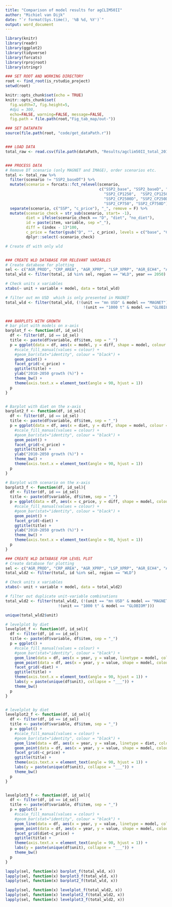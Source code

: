 ```yaml
---
title: "Comparison of model results for agCLIM50II"
author: "Michiel van Dijk"
date: "`r format(Sys.time(), '%B %d, %Y')`"
output: word_document
---
```


```r
library(knitr)
library(readr)
library(ggplot2)
library(tidyverse)
library(forcats)
library(rprojroot)
library(stringr)

### SET ROOT AND WORKING DIRECTORY
root <- find_root(is_rstudio_project)
setwd(root)

knitr::opts_chunk$set(echo = TRUE)
knitr::opts_chunk$set(
  fig.width=7, fig.height=5,
  #dpi = 300,
  echo=FALSE, warning=FALSE, message=FALSE,
  fig.path = file.path(root,"Fig_tab_map/out-"))

### SET DATAPATH
source(file.path(root, "code/get_dataPath.r"))


### LOAD DATA
total_raw <- read.csv(file.path(dataPath, "Results/agclim50II_total_2018-03-01.csv")) 


### PROCESS DATA
# Remove DT scenario (only MAGNET and IMAGE), order scenarios etc.
total <- total_raw %>%
  filter(scenario != "SSP2_baseDT") %>%
  mutate(scenario = forcats::fct_relevel(scenario,
                                         c("SSP2_base", "SSP2_baseD", "SSP2_CP1000", "SSP2_CP1000D",
                                           "SSP2_CP1250",  "SSP2_CP1250D", "SSP2_CP250", "SSP2_CP2500",
                                           "SSP2_CP2500D", "SSP2_CP250D", "SSP2_CP500", "SSP2_CP500D",  
                                           "SSP2_CP750", "SSP2_CP750D"))) %>%
  separate(scenario, c("SSP", "c_price"), "_", remove = F) %>%
  mutate(scenario_check = str_sub(scenario, start= -1),
         diet = ifelse(scenario_check == "D", "diet", "no_diet"),
         id = paste(item, variable, sep ="_"),
         diff = (index - 1)*100,
         c_price = factor(gsub("D", "", c_price), levels = c("base", "CP250", "CP500", "CP750", "CP1000", "CP1250", "CP2500"))) %>%
         dplyr::select(-scenario_check)

# Create df with only wld 


### CREATE WLD DATABASE FOR RELEVANT VARIABLES
# Create database for plotting
sel <- c("AGR_PROD", "CRP_AREA", "AGR_XPRP", "LSP_XPRP", "AGR_ECH4", "AGR_EN2O", "TOT_GDPT", "TOT_POPT", "LSP_AREA", "AGR_EMIS")
total_wld <- filter(total, id %in% sel, region == "WLD", year == 2050)

# Check units x variables
xtabs(~ unit + variable + model, data = total_wld)

# filter out mn USD  which is only presented in MAGNET
total_wld <- filter(total_wld, (!(unit == "mn USD" & model == "MAGNET") &
                                  !(unit == "1000 t" & model == "GLOBIOM")))


### BARPLOTS WITH GROWTH
# bar plot with models on x-axis
barplot_f <- function(df, id_sel){
  df <- filter(df, id == id_sel)
  title <- paste(df$variable, df$item, sep = "_")
  p = ggplot(data = df, aes(x = model, y = diff, shape = model, colour = diet)) +
    #scale_fill_manual(values = colour) +
    #geom_bar(stat="identity", colour = "black") + 
    geom_point() + 
    facet_grid(~c_price) +
    ggtitle(title) +
    ylab("2010-2050 growth (%)") +
    theme_bw() +
    theme(axis.text.x = element_text(angle = 90, hjust = 1))
  p
}


# Barplot with diet on the x-axis
barplot2_f <- function(df, id_sel){
  df <- filter(df, id == id_sel)
  title <- paste(df$variable, df$item, sep = "_")
  p = ggplot(data = df, aes(x = diet, y = diff, shape = model, colour = model)) +
    #scale_fill_manual(values = colour) +
    #geom_bar(stat="identity", colour = "black") + 
    geom_point() + 
    facet_grid(~c_price) +
    ggtitle(title) +
    ylab("2010-2050 growth (%)") +
    theme_bw() +
    theme(axis.text.x = element_text(angle = 90, hjust = 1))
  p
}

# Barplot with scenario on the x-axis
barplot3_f <- function(df, id_sel){
  df <- filter(df, id == id_sel)
  title <- paste(df$variable, df$item, sep = "_")
  p = ggplot(data = df, aes(x = c_price, y = diff, shape = model, colour = model)) +
    #scale_fill_manual(values = colour) +
    #geom_bar(stat="identity", colour = "black") + 
    geom_point() + 
    facet_grid(~diet) +
    ggtitle(title) +
    ylab("2010-2050 growth (%)") +
    theme_bw() +
    theme(axis.text.x = element_text(angle = 90, hjust = 1))
  p
}

### CREATE WLD DATABASE FOR LEVEL PLOT
# Create database for plotting
sel <- c("AGR_PROD", "CRP_AREA", "AGR_XPRP", "LSP_XPRP", "AGR_ECH4", "AGR_EN2O", "TOT_GDPT", "TOT_POPT", "LSP_AREA", "AGR_EMIS", "YEXO_CRP/TOT/LSP for baseline", "CALO_LSP/CRP/TOT", "CALO for all regions (14) for base and base-D")
total_wld2 <- filter(total, id %in% sel, region == "WLD")

# Check units x variables
xtabs(~ unit + variable + model, data = total_wld2)

# filter out duplicate unit-variable combinations
total_wld2 <- filter(total_wld2, (!(unit == "mn USD" & model == "MAGNET") &
                       !(unit == "1000 t" & model == "GLOBIOM")))

unique(total_wld2$unit)

# levelplot by diet
levelplot_f <- function(df, id_sel){
  df <- filter(df, id == id_sel)
  title <- paste(df$variable, df$item, sep = "_")
  p = ggplot() +
    #scale_fill_manual(values = colour) +
    #geom_bar(stat="identity", colour = "black") + 
    geom_line(data = df, aes(x = year, y = value, linetype = model, colour = c_price)) + 
    geom_point(data = df, aes(x = year, y = value, shape = model, colour = c_price)) +
    facet_grid(~diet) +
    ggtitle(title) +
    theme(axis.text.x = element_text(angle = 90, hjust = 1)) +
    labs(y = paste(unique(df$unit), collapse = "___")) +
    theme_bw()
  p
}


# levelplot by diet
levelplot2_f <- function(df, id_sel){
  df <- filter(df, id == id_sel)
  title <- paste(df$variable, df$item, sep = "_")
  p = ggplot() +
    #scale_fill_manual(values = colour) +
    #geom_bar(stat="identity", colour = "black") + 
    geom_line(data = df, aes(x = year, y = value, linetype = diet, colour = model)) + 
    geom_point(data = df, aes(x = year, y = value, shape = model, colour = model)) +
    facet_grid(~c_price) +
    ggtitle(title) +
    theme(axis.text.x = element_text(angle = 90, hjust = 1)) +
    labs(y = paste(unique(df$unit), collapse = "___")) +
    theme_bw()
  p
}


levelplot3_f <- function(df, id_sel){
  df <- filter(df, id == id_sel)
  title <- paste(df$variable, df$item, sep = "_")
  p = ggplot() +
    #scale_fill_manual(values = colour) +
    #geom_bar(stat="identity", colour = "black") + 
    geom_line(data = df, aes(x = year, y = value, linetype = model, colour = model)) + 
    geom_point(data = df, aes(x = year, y = value, shape = model, colour = model)) +
    facet_grid(diet~c_price) +
    ggtitle(title) +
    theme(axis.text.x = element_text(angle = 90, hjust = 1)) +
    labs(y = paste(unique(df$unit), collapse = "___")) +
    theme_bw()
  p
}

```

```r
lapply(sel, function(x) barplot_f(total_wld, x))
lapply(sel, function(x) barplot3_f(total_wld, x))
lapply(sel, function(x) barplot2_f(total_wld, x))

```


```r
lapply(sel, function(x) levelplot_f(total_wld2, x))
lapply(sel, function(x) levelplot2_f(total_wld2, x))
lapply(sel, function(x) levelplot3_f(total_wld2, x))

```




